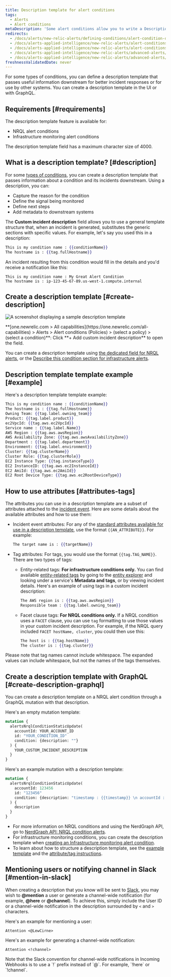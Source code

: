 ```yaml
---
title: Description template for alert conditions
tags:
  - Alerts  
  - Alert conditions
metaDescription: 'Some alert conditions allow you to write a Description, which adds context to your incidents and notifications.'
redirects:
  - /docs/alerts/new-relic-alerts/defining-conditions/alert-condition-descriptions
  - /docs/alerts-applied-intelligence/new-relic-alerts/alert-conditions/alert-descriptions
  - /docs/alerts-applied-intelligence/new-relic-alerts/alert-conditions/alert-custom-violation-descriptions
  - /docs/alerts-applied-intelligence/new-relic-alerts/advanced-alerts/advanced-techniques/alert-custom-violation-descriptions/
  - /docs/alerts-applied-intelligence/new-relic-alerts/advanced-alerts/advanced-techniques/alert-custom-incident-descriptions
freshnessValidatedDate: never
---
```






For some types of conditions, you can define a description template that passes useful information downstream for better incident responses or for use by other systems. You can create a description template in the UI or with GraphQL.

## Requirements [#requirements]

The description template feature is available for:

* NRQL alert conditions
* Infrastructure monitoring alert conditions

The description template field has a maximum character size of 4000.

## What is a description template? [#description]

For some [types of conditions](#requirements), you can create a description template that passes information about a condition and its incidents downstream. Using a description, you can:

* Capture the reason for the condition
* Define the signal being monitored
* Define next steps
* Add metadata to downstream systems

The <DNT>**Custom incident description**</DNT> field allows you to use a general template structure that, when an incident is generated, substitutes the generic sections with specific values. For example, let's say you used this in a description:

```handlebars
This is my condition name : {{conditionName}}
The hostname is : {{tag.fullHostname}}
```

An incident resulting from this condition would fill in the details and you'd receive a notification like this:

```
This is my condition name : My Great Alert Condition
The hostname is : ip-123-45-67-89.us-west-1.compute.internal
```

## Create a description template [#create-description]

<img
    title="description template"
    alt="A screenshot displaying a sample description template"
    src={alertsCustomIncidentDescriptionAlerts}
/>

<figcaption>
  <DoNotTranslate>**[one.newrelic.com > All capabilities](https://one.newrelic.com/all-capabilities) > Alerts > Alert conditions (Policies) > (select a policy) > (select a condition)**</DoNotTranslate>: Click <DoNotTranslate>**+ Add custom incident description**</DoNotTranslate> to open the field.
</figcaption>

You can create a description template using [the dedicated field for NRQL alerts](/docs/alerts-applied-intelligence/new-relic-alerts/alert-conditions/create-nrql-alert-conditions/), or the [Describe this condition section for infrastructure alerts](/docs/infrastructure/new-relic-infrastructure/infrastructure-alert-conditions/infrastructure-alerts-add-edit-or-view-host-alert-information/).

## Description template template example [#example]

Here's a description template template example:

```handlebars
This is my condition name : {{conditionName}}
The hostname is : {{tag.fullHostname}}
Owning Team: {{tag.label.owning_team}}
Product: {{tag.label.product}}
ec2VpcId: {{tag.aws.ec2VpcId}}
Service name : {{tag.label.Name}}
AWS Region : {{tag.aws.awsRegion}}
AWS Availability Zone: {{tag.aws.awsAvailabilityZone}}
Department : {{tag.label.department}}
Environment: {{tag.label.environment}}
Cluster: {{tag.clusterName}}
Cluster Role: {{tag.clusterRole}}
EC2 Instance Type: {{tag.instanceType}}
EC2 InstanceID: {{tag.aws.ec2InstanceId}}
EC2 AmiId: {{tag.aws.ec2AmiId}}
EC2 Root Device Type: {{tag.aws.ec2RootDeviceType}}
```

## How to use attributes [#attributes-tags]

The attributes you can use in a description template are a subset of attributes attached to the [incident event](/docs/alerts-applied-intelligence/new-relic-alerts/advanced-alerts/understand-technical-concepts/incident-event-attributes). Here are some details about the available attributes and how to use them:

* Incident event attributes: For any of the [standard attributes available for use in a description template](/docs/alerts-applied-intelligence/new-relic-alerts/advanced-alerts/understand-technical-concepts/incident-event-attributes), use the format `{{AN_ATTRIBUTE}}`. For example:

  ```handlebars
  The target name is : {{targetName}}
  ```
* Tag attributes: For tags, you would use the format `{{tag.TAG_NAME}}`. There are two types of tags:

  * Entity-related tags: <DoNotTranslate>**For infrastructure conditions only.**</DoNotTranslate> You can find available [entity-related tags](/docs/new-relic-one/use-new-relic-one/core-concepts/tagging-use-tags-organize-group-what-you-monitor#) by going to the [entity explorer](/docs/new-relic-one/use-new-relic-one/ui-data/new-relic-one-entity-explorer-view-performance-across-apps-services-hosts) and looking under a service's <DoNotTranslate>**Metadata and tags**</DoNotTranslate>, or by viewing incident details. Here's an example of using tags in a custom incident description:

    ```handlebars
    The AWS region is : {{tag.aws.awsRegion}}
    Responsible team : {{tag.label.owning_team}}
    ```
  * Facet clause tags: <DoNotTranslate>**For NRQL conditions only.**</DoNotTranslate> If a NRQL condition uses a `FACET` clause, you can use `tag` formatting to use those values in your custom incident description. For example, if the NRQL query included `FACET hostName, cluster`, you could then use this:

    ```handlebars
    The host is : {{tag.hostName}}
    The cluster is : {{tag.cluster}}
    ```

Please note that tag names cannot include whitespace. The expanded values can include whitespace, but not the names of the tags themselves.

## Create a description template with GraphQL [#create-description-graphql]

You can create a description template on a NRQL alert condition through a GraphQL mutation with that description.

Here's an empty mutation template:

```graphql
mutation {
  alertsNrqlConditionStaticUpdate(
    accountId: YOUR_ACCOUNT_ID
    id: "YOUR_CONDITION_ID"
    condition: {description: ""}
  ) {
    YOUR_CUSTOM_INCIDENT_DESCRIPTION
  }
}
```

Here's an example mutation with a description template:

```graphql
mutation {
  alertsNrqlConditionStaticUpdate(
    accountId: 123456
    id: "123456"
    condition: {description: "timestamp : {{timestamp}} \n accountId : {{accountId}} \n type : {{type}} \n event : {{event}} \n description : {{description}} \n policyId : {{policyId}} \n policyName: {{policyName}} \n conditionName : {{conditionName}} \n conditionId : {{conditionId}} \n product : {{product}} \n conditionType : {{conditionType}} \n RunbookUrl : {{runbookUrl}} \n nrqlQuery : {{nrqlQuery}} \n nrqlEventType : {{nrqlEventType}} \n targetID : {{targetId}} \n targetName : {{targetName}} \n commandLine : {{tag.commandLine}} \n entityGuid : {{tag.entityGuid}} \n entityName : {{tag.entityName}} \n fullHostname : {{tag.fullHostname}} \n instanceType : {{tag.instanceType}} \n processDisplayName : {{tag.processDisplayName}}"}
  ) {
    description
  }
}
```

* For more information on NRQL conditions and using the NerdGraph API, go to [NerdGraph API: NRQL condition alerts](/docs/alerts/alerts-nerdgraph/nerdgraph-examples/nerdgraph-api-alerts-nrql-conditions).
* For infrastructure monitoring conditions, you can create the description template when [creating an Infrastructure monitoring alert condition](/docs/infrastructure/new-relic-infrastructure/infrastructure-alert-conditions/infrastructure-alerts-add-edit-or-view-host-alert-information).
* To learn about how to structure a description template, see the [example template](#example) and the [attribute/tag instructions](#attributes-tags).

## Mentioning users or notifying channel in Slack [#mention-in-slack]

When creating a description that you know will be sent to [Slack](/docs/alerts-applied-intelligence/new-relic-alerts/alert-notifications/notification-channels-control-where-send-alerts#slack), you may wish to <DNT>**@mention**</DNT> a user or generate a channel-wide notification (for example, <DNT>**@here**</DNT> or <DNT>**@channel**</DNT>). To achieve this, simply include the User ID or a channel-wide notification in the description surrounded by `<` and `>` characters.

Here's an example for mentioning a user:

```
Attention <@LewCirne>
```

Here's an example for generating a channel-wide notification:

```
Attention <!channel>
```

<Callout variant="important">
  Note that the Slack convention for channel-wide notifications in Incoming Webhooks is to use a `!` prefix instead of `@`. For example, `!here` or `!channel`.
</Callout>
